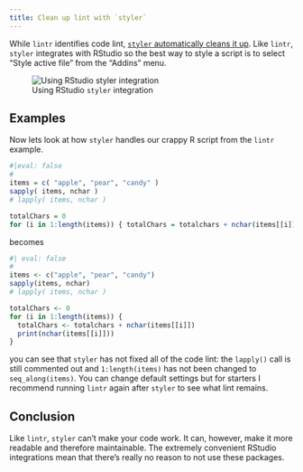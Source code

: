 ```yaml
---
title: Clean up lint with `styler`
---
```


While `lintr` identifies code lint, [`styler` automatically cleans it up](https://styler.r-lib.org/index.html). Like `lintr`, `styler` integrates with RStudio so the best way to style a script is to select "Style active file" from the "Addins" menu.

![Using RStudio `styler` integration](img/ex-styler.png){#fig-styler fig-alt="screenshot showing how to use the styler interation in RStudio"}

## Examples
Now lets look at how `styler` handles our crappy R script from the `lintr` example.

```r
#|eval: false
# 
items = c( "apple", "pear", "candy" )
sapply( items, nchar )
# lapply( items, nchar )

totalChars = 0
for (i in 1:length(items)) { totalChars = totalchars + nchar(items[[i]]); print(nchar(items[[i]]))}
```

becomes

```r
#| eval: false
#
items <- c("apple", "pear", "candy")
sapply(items, nchar)
# lapply( items, nchar )

totalChars <- 0
for (i in 1:length(items)) {
  totalChars <- totalchars + nchar(items[[i]])
  print(nchar(items[[i]]))
}
```

you can see that `styler` has not fixed all of the code lint: the `lapply()` call is still commented out and `1:length(items)` has not been changed to `seq_along(items)`. You can change default settings but for starters I recommend running `lintr` again after `styler` to see what lint remains.

## Conclusion
Like `lintr`, `styler` can't make your code work. It can, however, make it more readable and therefore maintainable. The extremely convenient RStudio integrations mean that there's really no reason to not use these packages.
